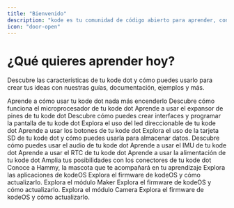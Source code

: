 ```yaml
---
title: "Bienvenido"
description: "kode es tu comunidad de código abierto para aprender, construir y crear tus ideas."
icon: "door-open"
---
```


# ¿Qué quieres aprender hoy?
Descubre las características de tu kode dot y cómo puedes usarlo para crear tus ideas con nuestras guías, documentación, ejemplos y más.	

<Columns cols={3}>
  <Card title="Inicio rápido" icon="stairs" href="/es/kode-dot/quickstart">
    Aprende a cómo usar tu kode dot nada más encenderlo
  </Card>
  <Card title="ESP32-S3" icon="microchip" href="/es/kode-dot/esp32s3">
    Descubre cómo funciona el microprocesador de tu kode dot
  </Card>
  <Card title="Expansor de pines" icon="expand" href="/es/kode-dot/io-expander">
    Aprende a usar el expansor de pines de tu kode dot
  </Card>
  <Card title="Pantalla" icon="display" href="/es/kode-dot/display">
    Descubre cómo puedes crear interfaces y programar la pantalla de tu kode dot
  </Card>
  <Card title="Led direccionable" icon="lightbulb" href="/es/kode-dot/addresable-led">
    Explora el uso del led direccionable de tu kode dot
  </Card>
  <Card title="Botones" icon="circle-dot" href="/es/kode-dot/buttons">
    Aprende a usar los botones de tu kode dot
  </Card>
  <Card title="Tarjeta SD" icon="sd-card" href="/es/kode-dot/microsd">
    Explora el uso de la tarjeta SD de tu kode dot y cómo puedes usarla para almacenar datos.
  </Card>
  <Card title="Audio" icon="play" href="/es/kode-dot/audio/overview">
    Descubre cómo puedes usar el audio de tu kode dot
  </Card>
  <Card title="IMU" icon="compass" href="/es/kode-dot/imu">
    Aprende a usar el IMU de tu kode dot
  </Card>
  <Card title="RTC" icon="clock" href="/es/kode-dot/rtc">
    Aprende a usar el RTC de tu kode dot
  </Card>
  <Card title="Alimentación" icon="power-off" href="/es/kode-dot/power">
    Aprende a usar la alimentación de tu kode dot
  </Card>
  <Card title="Conectores" icon="link" href="/es/kode-dot/connectors">
    Amplia tus posibilidades con los conectores de tu kode dot
  </Card>
  
  <Card title="Hammy" icon="star" href="/es/kodeOS/hammy">
    Conoce a Hammy, la mascota que te acompañará en tu aprendizaje
  </Card>
  <Card title="Aplicaciones" icon="shapes" href="/es/kodeOS/apps">
    Explora las aplicaciones de kodeOS
  </Card>
  <Card title="Firmware" icon="file-arrow-up" href="/es/kodeOS/firmware">
    Explora el firmware de kodeOS y cómo actualizarlo.
  </Card>

  <Card title="Módulo Maker" icon="microchip" href="/es/external-modules/maker">
    Explora el módulo Maker
  </Card>
  <Card title="Módulo Inventor" icon="robot" href="/es/external-modules/inventor">
    Explora el firmware de kodeOS y cómo actualizarlo.
  </Card>
  <Card title="Módulo Camera" icon="camera" href="/es/external-modules/camera">
    Explora el módulo Camera
  </Card>
  <Card title="Módulo Radio" icon="tower-broadcast" href="/es/external-modules/radio">
    Explora el firmware de kodeOS y cómo actualizarlo.
  </Card>

  
</Columns>